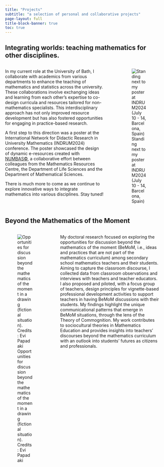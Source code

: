 ```yaml
---
title: "Projects"
subtitle: "a selection of personal and collaborative projects"
page-layout: full
title-block-banner: true
toc: true
---
```


## Integrating worlds: teaching mathematics for other disciplines. 

::: columns
::: {.column width="70%"}
In my current role at the University of Bath, I collaborate with academics from various departments to enhance the teaching of mathematics and statistics across the university. These collaborations involve exchanging ideas and learning from each other's expertise to co-design curricula and resources tailored for non-mathematics specialists. This interdisciplinary approach has not only improved resource development but has also fostered opportunities for engaging in practice-based research.

A first step to this direction was a poster at the International Network for Didactic Research in University Mathematics (INDRUM2024) conference. The poster showcased the design of dynamic e-resources created with [NUMBAS©](https://numbas.mathcentre.ac.uk/), a collaborative effort between colleagues from the Mathematics Resources Centre, the Department of Life Sciences and the Department of Mathematical Sciences.

There is much more to come as we continue to explore innovative ways to integrate mathematics into various disciplines. Stay tuned! 
:::

::: {.column width="2%"}
<!-- empty column to create gap -->
:::

::: {.column width="28%"}
![Standing next to my poster at INDRUM2024 (July 10 - 14, Barcelona, Spain)](numbas.png){fig-alt="me standing next to my poster at the INDRUM2024 conference"}
:::
:::

## Beyond the Mathematics of the Moment

::: columns
::: {.column width="28%"}
![Opportunities for discussion beyond the mathematics of the moment in a drawing (fictional situation). <br> Credits: Evi Papadaki](bemom.jpg){fig-alt="A surprised teacher watching a young student writing on the board 2+2=3.99999."}
:::

::: {.column width="2%"}
<!-- empty column to create gap -->
:::

::: {.column width="70%"}
My doctoral research focused on exploring the opportunities for discussion beyond the mathematics of the moment (BeMoM, i.e., ideas and practices that are not part of the mathematics curriculum) among secondary school mathematics teachers and their students. Aiming to capture the classroom discourse, I collected data from classroom observations and interviews with teachers and teacher educators. I also proposed and piloted, with a focus group of teachers, design principles for vignette-based professional development activities to support teachers in having BeMoM discussions with their students. My findings highlight the unique communicational patterns that emerge in BeMoM situations, through the lens of the Theory of Commognition. My work contributes to sociocultural theories in Mathematics Education and provides insights into teachers' discourses beyond the mathematics curriculum with an outlook into students’ futures as citizens and professionals.
:::
:::

<!--
## The MathTASK project

::: columns
::: {.column width="28%"}
![the MathTASK logo](mathtasklogo.png){fig-alt="The MathTASK logo consists of the word 'Math' in grey letters on top of the work 'TASK' capitalised in pink letters. Both words are written in a handwritten font."}
:::

::: {.column width="2%"}

:::

::: {.column width="70%"}
write about the project here
:::
:::
-->